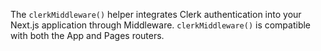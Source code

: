 The `clerkMiddleware()` helper integrates Clerk authentication into your Next.js application through Middleware. `clerkMiddleware()` is compatible with both the App and Pages routers.

